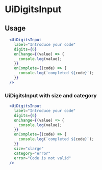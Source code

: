 

# UiDigitsInput
<Metadata packageName='form' packageJson={packageJson} description='Component used to render digits inputs' includeInformation />

## Usage

```jsx live scope={{UiDigitsInput}}
  <UiDigitsInput
    label="Introduce your code"
    digits={6}
    onChange={(value) => {
      console.log(value);
    }}
    onComplete={(code) => {
      console.log(`completed ${code}`);
    }}
  />
```

### UiDigitsInput with size and category

```jsx live scope={{UiDigitsInput}}
  <UiDigitsInput
    label="Introduce your code"
    digits={6}
    onChange={(value) => {
      console.log(value);
    }}
    onComplete={(code) => {
      console.log(`completed ${code}`);
    }}
    size="xlarge"
    category="error"
    error="Code is not valid"
  />
```
